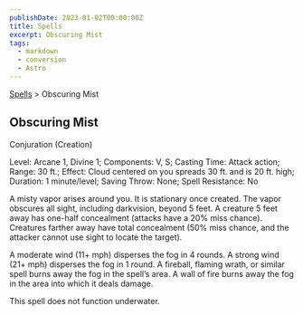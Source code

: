 ```yaml
---
publishDate: 2023-01-02T00:00:00Z
title: Spells
excerpt: Obscuring Mist
tags:
  - markdown
  - conversion
  - Astro
---
```


[Spells](arcana-d20-srd-spells-index) > Obscuring Mist

## Obscuring Mist

Conjuration (Creation)

Level: Arcane 1, Divine 1; Components: V, S; Casting Time: Attack action;
Range: 30 ft.; Effect: Cloud centered on you spreads 30 ft. and is 20 ft.
high; Duration: 1 minute/level; Saving Throw: None; Spell Resistance: No

A misty vapor arises around you. It is stationary once created. The vapor
obscures all sight, including darkvision, beyond 5 feet. A creature 5 feet
away has one-half concealment (attacks have a 20% miss chance). Creatures
farther away have total concealment (50% miss chance, and the attacker cannot
use sight to locate the target).

A moderate wind (11+ mph) disperses the fog in 4 rounds. A strong wind (21+
mph) disperses the fog in 1 round. A fireball, flaming wrath, or similar spell
burns away the fog in the spell’s area. A wall of fire burns away the fog in
the area into which it deals damage.

This spell does not function underwater.


